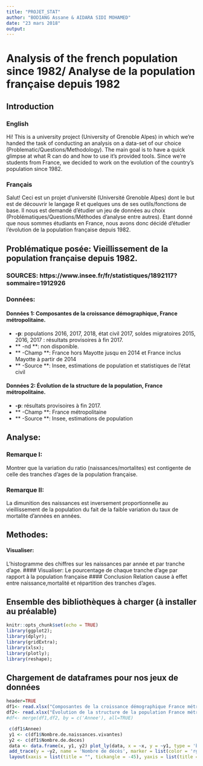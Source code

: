 ```yaml
---
title: "PROJET_STAT"
author: "BODIANG Assane & AIDARA SIDI MOHAMED"
date: "23 mars 2018"
output:
---
```


# Analysis of the french population since 1982/ Analyse de la population française depuis 1982

## Introduction

### English
Hi! This is a university project (University of Grenoble Alpes) in which we're handed the task of conducting an analysis on a data-set of our choice (Problematic/Questions/Methodology). The main goal is to have a quick glimpse at what R can do and how to use it's provided tools.
Since we're students from France, we decided to work on the evolution of the country's population since 1982.

### Français
Salut! Ceci est un projet d'université (Université Grenoble Alpes) dont le but est de découvrir le langage R et quelques uns de ses outils/fonctions de base. Il nous est demandé d'étudier un jeu de données au choix (Problématiques/Questions/Méthodes d'analyse entre autres).
Etant donné que nous sommes étudiants en France, nous avons donc décidé d'étudier l'évolution de la population française depuis 1982.

## Problématique posée: Vieillissement de la population française depuis 1982.

### SOURCES: https://www.insee.fr/fr/statistiques/1892117?sommaire=1912926

### Données:

#### Données 1: Composantes de la croissance démographique, France métropolitaine.
* **-p**: populations 2016, 2017, 2018, état civil 2017, soldes migratoires 2015, 2016, 2017 : résultats provisoires à fin 2017.
* ** -nd **: non disponible.
* ** -Champ **: France hors Mayotte jusqu en 2014 et France inclus Mayotte à partir de 2014
* ** -Source **: Insee, estimations de population et statistiques de l'état civil
    
#### Données 2: Évolution de la structure de la population, France métropolitaine.
* **-p**: résultats provisoires à fin 2017.
* ** -Champ **: France métropolitaine
* ** -Source **: Insee, estimations de population
	 
## Analyse:

### Remarque I: 
Montrer que la variation du ratio (naissances/mortalites) est contigente de celle des tranches d'ages de la population française.

### Remarque II: 
La dimunition des naissances est inversement proportionnelle au vieillissement de la population du fait de la faible variation du taux de mortalite d'années en années.
  
## Methodes:
#### Visualiser:
L'histogramme des chiffres sur les naissances par année et par tranche d'age.
#### Visualiser:
Le pourcentage de chaque tranche d'age par rapport à la population  française
#### Conclusion
Relation cause à effet entre naissance,mortalité et répartition des tranches d'ages.


## Ensemble des bibliothèques à charger (à installer au préalable)
```r
knitr::opts_chunk$set(echo = TRUE)
library(ggplot2);
library(dplyr);
library(gridExtra);
library(xlsx);
library(plotly);
library(reshape);
```

## Chargement de dataframes pour nos jeux de données
```r
header=TRUE
df1<- read.xlsx("Composantes de la croissance démographique France métropolitaine.xls",1)
df2<- read.xlsx("Évolution de la structure de la population France métropolitaine.xls",1)
#df<- merge(df1,df2, by = c('Annee'), all=TRUE)
```




```r
 c(df1$Annee)
 y1 <- c(df1$Nombre.de.naissances.vivantes) 
 y2 <- c(df1$Nombre.de.deces) 
 data <- data.frame(x, y1, y2) plot_ly(data, x = ~x, y = ~y1, type = 'bar', name = 'Nombre de naissances', marker = list(color = 'rgb(49,130,189)')) %>% 
 add_trace(y = ~y2, name = 'Nombre de décès', marker = list(color = 'rgb(204,204,204)'))%>% 
 layout(xaxis = list(title = "", tickangle = -45), yaxis = list(title = ""), margin = list(b = 100), barmode = 'group')
```
